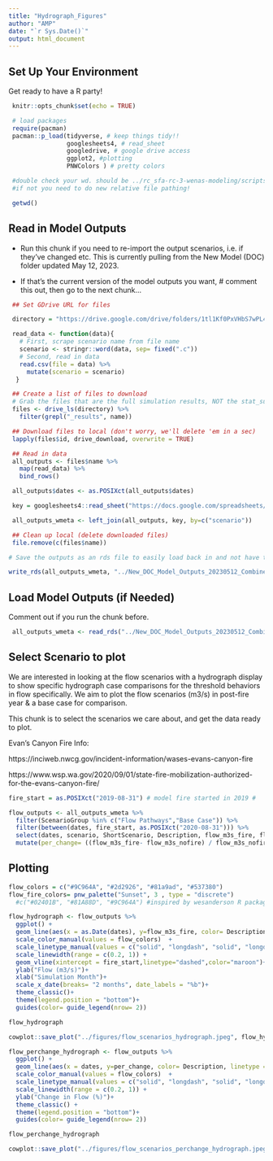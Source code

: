```yaml
---
title: "Hydrograph_Figures"
author: "AMP"
date: "`r Sys.Date()`"
output: html_document
---
```


## Set Up Your Environment 

Get ready to have a R party! 

```r
 knitr::opts_chunk$set(echo = TRUE)

 # load packages
 require(pacman)
 pacman::p_load(tidyverse, # keep things tidy!!
                googlesheets4, # read_sheet
                googledrive, # google drive access
                ggplot2, #plotting
                PNWColors ) # pretty colors 

 #double check your wd. should be ../rc_sfa-rc-3-wenas-modeling/scripts
 #if not you need to do new relative file pathing!

 getwd()

```

## Read in Model Outputs

- Run this chunk if you need to re-import the output scenarios, i.e. if they've changed etc. This is currently pulling from the New Model (DOC) folder updated May 12, 2023.

- If that's the current version of the model outputs you want, # comment this out, then go to the next chunk...
 
``` r
 ## Set GDrive URL for files

 directory = "https://drive.google.com/drive/folders/1tl1Kf0PxVHbS7wPL4W071pvS1Af3Ji1i"

 read_data <- function(data){
   # First, scrape scenario name from file name
   scenario <- stringr::word(data, sep= fixed(".c"))
   # Second, read in data
   read.csv(file = data) %>%
     mutate(scenario = scenario)
  }

 ## Create a list of files to download
 # Grab the files that are the full simulation results, NOT the stat_summaries
 files <- drive_ls(directory) %>%
   filter(grepl("_results", name))

 ## Download files to local (don't worry, we'll delete 'em in a sec)
 lapply(files$id, drive_download, overwrite = TRUE)

 ## Read in data
 all_outputs <- files$name %>%
   map(read_data) %>%
   bind_rows()

 all_outputs$dates <- as.POSIXct(all_outputs$dates)

 key = googlesheets4::read_sheet("https://docs.google.com/spreadsheets/d/1fM_JKnCXQ9uUFaplQ90YwZevvnrnpSp_R26KsN8tHdM/edit#gid=0", sheet = 1)

 all_outputs_wmeta <- left_join(all_outputs, key, by=c("scenario"))

 ## Clean up local (delete downloaded files)
 file.remove(c(files$name))

# Save the outputs as an rds file to easily load back in and not have to wait 5 minutes to download the datasets from Google Drive.

write_rds(all_outputs_wmeta, "../New_DOC_Model_Outputs_20230512_Combined_with_Metadata.rds")

```

## Load Model Outputs (if Needed)

Comment out if you run the chunk before. 

```r

 all_outputs_wmeta <- read_rds("../New_DOC_Model_Outputs_20230512_Combined_with_Metadata.rds")

```

## Select Scenario to plot

We are interested in looking at the flow scenarios with a hydrograph display to show specific hydrograph case comparisons for the threshold behaviors in flow specifically. 
We aim to plot the flow scenarios (m3/s) in post-fire year & a base case for comparison.  

This chunk is to select the scenarios we care about, and get the data ready to plot. 

Evan's Canyon Fire Info: 

https://inciweb.nwcg.gov/incident-information/wases-evans-canyon-fire

https://www.wsp.wa.gov/2020/09/01/state-fire-mobilization-authorized-for-the-evans-canyon-fire/


```r

fire_start = as.POSIXct("2019-08-31") # model fire started in 2019 # 

flow_outputs <- all_outputs_wmeta %>%
  filter(ScenarioGroup %in% c("Flow Pathways","Base Case")) %>% 
  filter(between(dates, fire_start, as.POSIXct("2020-08-31"))) %>%
  select(dates, scenario, ShortScenario, Description, flow_m3s_fire, flow_m3s_nofire, flow_m3s_.chg) %>%
  mutate(per_change= ((flow_m3s_fire- flow_m3s_nofire) / flow_m3s_nofire) * 100 )

```

## Plotting

```r

flow_colors = c("#9C964A", "#2d2926", "#81a9ad", "#537380") 
flow_fire_colors= pnw_palette("Sunset", 3 , type = "discrete")
  #c("#02401B", "#81A88D", "#9C964A") #inspired by wesanderson R package

flow_hydrograph <- flow_outputs %>%
  ggplot() +
  geom_line(aes(x = as.Date(dates), y=flow_m3s_fire, color= Description, linetype = Description), position= position_jitterdodge()) +  
  scale_color_manual(values = flow_colors)  +
  scale_linetype_manual(values = c("solid", "longdash", "solid", "longdash"))+
  scale_linewidth(range = c(0.2, 1)) +
  geom_vline(xintercept = fire_start,linetype="dashed",color="maroon")+
  ylab("Flow (m3/s)")+
  xlab("Simulation Month")+
  scale_x_date(breaks= "2 months", date_labels = "%b")+
  theme_classic()+
  theme(legend.position = "bottom")+
  guides(color= guide_legend(nrow= 2))

flow_hydrograph

cowplot::save_plot("../figures/flow_scenarios_hydrograph.jpeg", flow_hydrograph, base_height = 4, base_width = 8, dpi=600)

flow_perchange_hydrograph <- flow_outputs %>%
  ggplot() +
  geom_line(aes(x = dates, y=per_change, color= Description, linetype = Description), position= position_jitterdodge()) +   
  scale_color_manual(values = flow_colors)  +
  scale_linetype_manual(values = c("solid", "longdash", "solid", "longdash"))+
  scale_linewidth(range = c(0.2, 1)) +
  ylab("Change in Flow (%)")+
  theme_classic() +
  theme(legend.position = "bottom")+
  guides(color= guide_legend(nrow= 2))

flow_perchange_hydrograph

cowplot::save_plot("../figures/flow_scenarios_perchange_hydrograph.jpeg", flow_perchange_hydrograph, base_height = 4, base_width = 8, dpi=600)


```

